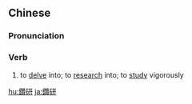 {{also|钻研}}
==Chinese==
{{zh-forms|s=钻研}}

===Pronunciation===
{{zh-pron
|m=zuānyán
|c=zyun3 jin4
|mn=qz,xm,zz:choàn-gián
|cat=v
}}

===Verb===
{{zh-verb}}

# to [[delve]] into; to [[research]] into; to [[study]] vigorously

{{zh-cat|Elementary}}

[[hu:鑽研]]
[[ja:鑽研]]